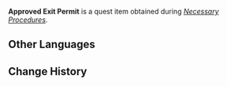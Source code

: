 {{Item Infobox
|id           = 100635
|image        = Item Document.png
|type         = Quest Items
|description  = Approval documentation for going out to sea. Best you don't lose this thin sheet of paper...
|source1      = Obtained during [[Necessary Procedures]]
}}
'''Approved Exit Permit''' is a quest item obtained during ''[[Necessary Procedures]]''.

==Other Languages==
{{Other Languages
|default_hidden = 1
|en      = Approved Exit Permit
|zhs     = 出海申请批复件
|zhs_rm  = Chūhǎi Shēnqǐng Pīfù Jiàn
|zht     = 出海申請批覆件
|zht_rm  = Chūhǎi Shēnqǐng Pīfù Jiàn
|ja      = 出港申請審査結果
|ja_rm   = Shukkou Shinsei Shinsa Kekka
|ko      = 출항 신청 허가 서류
|ko_rm   = 
|es      = Copia del permiso de salida a ultramar
|fr      = Autorisation de sortie en mer
|ru      = Официальное разрешение на выход в море
|th      = เอกสารอนุมัติการเดินเรือ
|th_rm   = 
|vi      = Bản Sao Giấy Xin Ra Khơi
|de      = Kopie des Ausreiseantrags
|id      = Persetujuan Melaut
|pt      = Resposta de Permissão
}}

==Change History==
{{Change History|1.1}}
